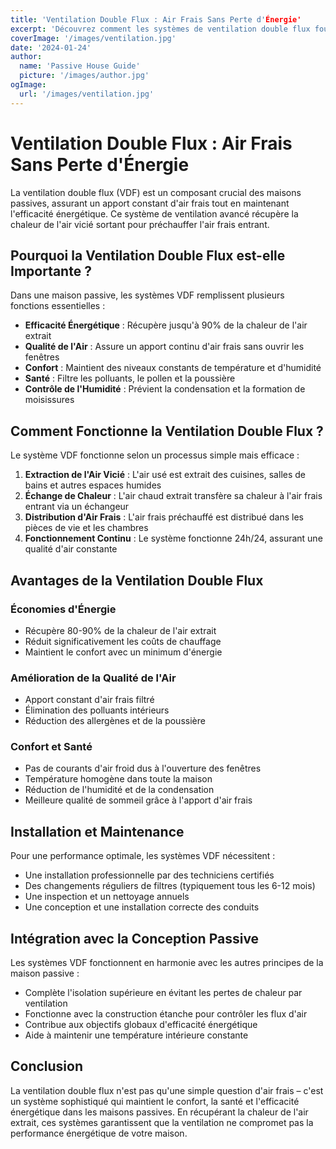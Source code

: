 ```yaml
---
title: 'Ventilation Double Flux : Air Frais Sans Perte d'Énergie'
excerpt: 'Découvrez comment les systèmes de ventilation double flux fournissent de l'air frais tout en maintenant l'efficacité énergétique dans les maisons passives.'
coverImage: '/images/ventilation.jpg'
date: '2024-01-24'
author:
  name: 'Passive House Guide'
  picture: '/images/author.jpg'
ogImage:
  url: '/images/ventilation.jpg'
---
```


# Ventilation Double Flux : Air Frais Sans Perte d'Énergie

La ventilation double flux (VDF) est un composant crucial des maisons passives, assurant un apport constant d'air frais tout en maintenant l'efficacité énergétique. Ce système de ventilation avancé récupère la chaleur de l'air vicié sortant pour préchauffer l'air frais entrant.

## Pourquoi la Ventilation Double Flux est-elle Importante ?

Dans une maison passive, les systèmes VDF remplissent plusieurs fonctions essentielles :

- **Efficacité Énergétique** : Récupère jusqu'à 90% de la chaleur de l'air extrait
- **Qualité de l'Air** : Assure un apport continu d'air frais sans ouvrir les fenêtres
- **Confort** : Maintient des niveaux constants de température et d'humidité
- **Santé** : Filtre les polluants, le pollen et la poussière
- **Contrôle de l'Humidité** : Prévient la condensation et la formation de moisissures

## Comment Fonctionne la Ventilation Double Flux ?

Le système VDF fonctionne selon un processus simple mais efficace :

1. **Extraction de l'Air Vicié** : L'air usé est extrait des cuisines, salles de bains et autres espaces humides
2. **Échange de Chaleur** : L'air chaud extrait transfère sa chaleur à l'air frais entrant via un échangeur
3. **Distribution d'Air Frais** : L'air frais préchauffé est distribué dans les pièces de vie et les chambres
4. **Fonctionnement Continu** : Le système fonctionne 24h/24, assurant une qualité d'air constante

## Avantages de la Ventilation Double Flux

### Économies d'Énergie
- Récupère 80-90% de la chaleur de l'air extrait
- Réduit significativement les coûts de chauffage
- Maintient le confort avec un minimum d'énergie

### Amélioration de la Qualité de l'Air
- Apport constant d'air frais filtré
- Élimination des polluants intérieurs
- Réduction des allergènes et de la poussière

### Confort et Santé
- Pas de courants d'air froid dus à l'ouverture des fenêtres
- Température homogène dans toute la maison
- Réduction de l'humidité et de la condensation
- Meilleure qualité de sommeil grâce à l'apport d'air frais

## Installation et Maintenance

Pour une performance optimale, les systèmes VDF nécessitent :

- Une installation professionnelle par des techniciens certifiés
- Des changements réguliers de filtres (typiquement tous les 6-12 mois)
- Une inspection et un nettoyage annuels
- Une conception et une installation correcte des conduits

## Intégration avec la Conception Passive

Les systèmes VDF fonctionnent en harmonie avec les autres principes de la maison passive :

- Complète l'isolation supérieure en évitant les pertes de chaleur par ventilation
- Fonctionne avec la construction étanche pour contrôler les flux d'air
- Contribue aux objectifs globaux d'efficacité énergétique
- Aide à maintenir une température intérieure constante

## Conclusion

La ventilation double flux n'est pas qu'une simple question d'air frais – c'est un système sophistiqué qui maintient le confort, la santé et l'efficacité énergétique dans les maisons passives. En récupérant la chaleur de l'air extrait, ces systèmes garantissent que la ventilation ne compromet pas la performance énergétique de votre maison.
